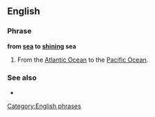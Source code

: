 ==English==

===Phrase===
'''from [[sea]] to [[shining]] sea'''

# {{lb|en|US}} From the [[Atlantic Ocean]] to the [[Pacific Ocean]].

===See also===
* {{l|en|manifest destiny}}

[[Category:English phrases]]